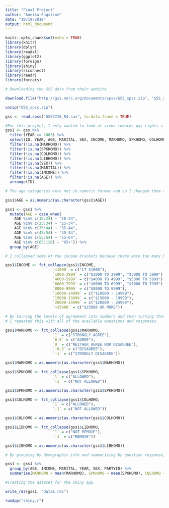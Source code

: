 ```yaml
---
title: "Final Project"
author: "Annika Engstrom"
date: "10/19/2018"
output: html_document
---
```


```r
knitr::opts_chunk$set(echo = TRUE)
library(knitr)
library(dplyr)
library(readxl)
library(ggplot2)
library(foreign)
library(shiny)
library(rsconnect)
library(readr)
library(forcats)
```

```r

# Downloading the GSS data from their website

download.file("http://gss.norc.org/documents/spss/GSS_spss.zip", "GSS_spss.zip", quiet = TRUE)

unzip("GSS_spss.zip")

gss <- read.spss("GSS7216_R4.sav", to.data.frame = TRUE)

#For this project, I only wanted to look at views towards gay rights since the year 2003, as this was the year in which sexual relations between same-sex couples was deemed legal by the Supreme Court. This is widely cited as a turning point in the history of gay rights in the United States, and is very likely to mark a turning point in people's open views on gay rights when responding to surveys such as the General Social Survey. 
gss1 <- gss %>%
  filter(YEAR >= 2003) %>%
  select(ID, YEAR, AGE, MARITAL, SEX, INCOME, MARHOMO, SPKHOMO, COLHOMO, LIBHOMO, RELIG, PARTYID) %>%
  filter(!is.na(MARHOMO)) %>%
  filter(!is.na(SPKHOMO)) %>%
  filter(!is.na(COLHOMO)) %>%
  filter(!is.na(LIBHOMO)) %>%
  filter(!is.na(SEX)) %>%
  filter(!is.na(MARITAL)) %>%
  filter(!is.na(INCOME)) %>%
  filter(!is.na(AGE)) %>%
  arrange(ID)

# The age categories were not in numeric format and so I changed them to numeric format and then revereted them back to characters in bins of ages for the sake of the bar chart.

gss1$AGE = as.numeric(as.character(gss1$AGE))

gss1 <- gss1 %>%
  mutate(AGE = case_when(
    AGE %in% c(18:24) ~ "18-24",
    AGE %in% c(25:34) ~ "25-34",
    AGE %in% c(35:44) ~ "35-44",
    AGE %in% c(45:54) ~ "45-54",
    AGE %in% c(55:64) ~ "55-64",
    AGE %in% c(65:120) ~ "65+")) %>%
  group_by(AGE)

# I collapsed some of the income brackets because there were too many brackets for a visually pleasing bar chart. The data was too muddled without collapsing them and so I simply combined a couple of the categories. 

gss1$INCOME <- fct_collapse(gss1$INCOME, 
                     `<1000` = c("LT $1000"), 
                     `1000-3999` = c("$1000 TO 2999", "$3000 TO 3999"), 
                     `4000-5999` = c("$4000 TO 4999", "$5000 TO 5999"), 
                     `6000-7999` = c("$6000 TO 6999", "$7000 TO 7999"), 
                     `8000-9999` = c("$8000 TO 9999"), 
                     `10000-14999` = c("$10000 - 14999"), 
                     `15000-19999` = c("$15000 - 19999"), 
                     `20000-24999` = c("$20000 - 24999"), 
                     `>25000` = c("$25000 OR MORE"))

# By turning the levels of agreement into numbers and then turning those into numeric values instead of vector levels I could calculate averages and present them numerically on a bar chart. 
# I repeated this with all of the available questions and responses.

gss1$MARHOMO <- fct_collapse(gss1$MARHOMO, 
                     `1` = c("STRONGLY AGREE"), 
                     `0.5` = c("AGREE"), 
                     `0` = c("NEITHER AGREE NOR DISAGREE"), 
                     `-0.5` = c("DISAGREE"), 
                     `-1` = c("STRONGLY DISAGREE"))

gss1$MARHOMO = as.numeric(as.character(gss1$MARHOMO))

gss1$SPKHOMO <- fct_collapse(gss1$SPKHOMO, 
                     `1` = c("ALLOWED"), 
                     `-1` = c("NOT ALLOWED"))

gss1$SPKHOMO = as.numeric(as.character(gss1$SPKHOMO))

gss1$COLHOMO <- fct_collapse(gss1$COLHOMO, 
                     `1` = c("ALLOWED"), 
                     `-1` = c("NOT ALLOWED"))

gss1$COLHOMO = as.numeric(as.character(gss1$COLHOMO))

gss1$LIBHOMO <- fct_collapse(gss1$LIBHOMO, 
                     `1` = c("NOT REMOVE"), 
                     `-1` = c("REMOVE"))

gss1$LIBHOMO = as.numeric(as.character(gss1$LIBHOMO))

# By grouping by demographic info and summarising by question response, I could then calculate the means per demographic and display averages. 

gss1 <- gss1 %>%
  group_by(AGE, INCOME, MARITAL, YEAR, SEX, PARTYID) %>%
  summarise(MARHOMO = mean(MARHOMO), SPKHOMO = mean(SPKHOMO), COLHOMO = mean(COLHOMO), LIBHOMO = mean(LIBHOMO))

#Creating the dataset for the shiny app. 

write_rds(gss1, "data1.rds")

runApp("shiny.r")   

 
```